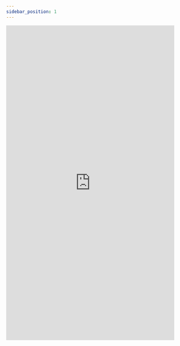 ```yaml
---
sidebar_position: 1
---
```



 <iframe
 height=850 
 width=90% 
 src="https://docs.qq.com/mind/DY0tweGR3a2pNSGp2"  
 frameborder=0  
 allowfullscreen>
 </iframe>